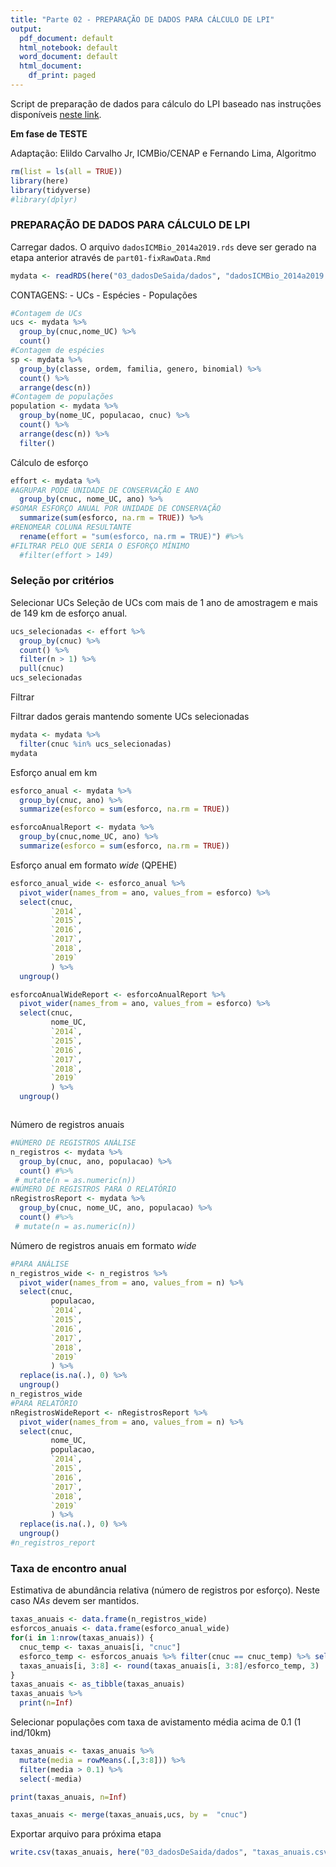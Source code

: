 ```yaml
---
title: "Parte 02 - PREPARAÇÃO DE DADOS PARA CÁLCULO DE LPI"
output:
  pdf_document: default
  html_notebook: default
  word_document: default
  html_document:
    df_print: paged
---
```


Script de preparação de dados para cálculo do LPI baseado nas instruções disponíveis [neste link](https://github.com/Zoological-Society-of-London/rlpi).

**Em fase de TESTE**

Adaptação: Elildo Carvalho Jr, ICMBio/CENAP e Fernando Lima, Algoritmo

```r
rm(list = ls(all = TRUE))
library(here)
library(tidyverse)
#library(dplyr)
```

### PREPARAÇÃO DE DADOS PARA CÁLCULO DE LPI

Carregar dados. O arquivo `dadosICMBio_2014a2019.rds` deve ser gerado na etapa anterior através de `part01-fixRawData.Rmd`

```r
mydata <- readRDS(here("03_dadosDeSaida/dados", "dadosICMBio_2014a2019.rds"))
```

CONTAGENS:
- UCs
- Espécies
- Populações
```r
#Contagem de UCs
ucs <- mydata %>%
  group_by(cnuc,nome_UC) %>%
  count()
#Contagem de espécies
sp <- mydata %>%
  group_by(classe, ordem, familia, genero, binomial) %>%
  count() %>%
  arrange(desc(n))
#Contagem de populações
population <- mydata %>%
  group_by(nome_UC, populacao, cnuc) %>%
  count() %>%
  arrange(desc(n)) %>%
  filter()
```

Cálculo de esforço

```r
effort <- mydata %>%
#AGRUPAR PODE UNIDADE DE CONSERVAÇÃO E ANO
  group_by(cnuc, nome_UC, ano) %>%
#SOMAR ESFORÇO ANUAL POR UNIDADE DE CONSERVAÇÃO
  summarize(sum(esforco, na.rm = TRUE)) %>%
#RENOMEAR COLUNA RESULTANTE
  rename(effort = "sum(esforco, na.rm = TRUE)") #%>%
#FILTRAR PELO QUE SERIA O ESFORÇO MÍNIMO
  #filter(effort > 149)
```

### Seleção por critérios

Selecionar UCs Seleção de UCs com mais de 1 ano de amostragem e mais de 149 km de esforço anual.

```r
ucs_selecionadas <- effort %>%
  group_by(cnuc) %>% 
  count() %>%
  filter(n > 1) %>%
  pull(cnuc)
ucs_selecionadas
```

Filtrar

Filtrar dados gerais mantendo somente UCs selecionadas

```r
mydata <- mydata %>%
  filter(cnuc %in% ucs_selecionadas)
mydata
```

Esforço anual em km

```r
esforco_anual <- mydata %>%
  group_by(cnuc, ano) %>%
  summarize(esforco = sum(esforco, na.rm = TRUE))

esforcoAnualReport <- mydata %>%
  group_by(cnuc,nome_UC, ano) %>%
  summarize(esforco = sum(esforco, na.rm = TRUE))
```

Esforço anual em formato *wide* (QPEHE)

```r
esforco_anual_wide <- esforco_anual %>%
  pivot_wider(names_from = ano, values_from = esforco) %>%
  select(cnuc,
         `2014`,
         `2015`,
         `2016`,
         `2017`,
         `2018`,
         `2019`
         ) %>%
  ungroup()

esforcoAnualWideReport <- esforcoAnualReport %>%
  pivot_wider(names_from = ano, values_from = esforco) %>%
  select(cnuc,
         nome_UC,
         `2014`,
         `2015`,
         `2016`,
         `2017`,
         `2018`,
         `2019`
         ) %>%
  ungroup()

```

```r

```


Número de registros anuais

```r
#NÚMERO DE REGISTROS ANÁLISE
n_registros <- mydata %>%
  group_by(cnuc, ano, populacao) %>%
  count() #%>%
 # mutate(n = as.numeric(n))
#NÚMERO DE REGISTROS PARA O RELATÓRIO
nRegistrosReport <- mydata %>%
  group_by(cnuc, nome_UC, ano, populacao) %>%
  count() #%>%
 # mutate(n = as.numeric(n))
```

Número de registros anuais em formato *wide*

```r
#PARA ANÁLISE
n_registros_wide <- n_registros %>%
  pivot_wider(names_from = ano, values_from = n) %>%
  select(cnuc,
         populacao,
         `2014`,
         `2015`,
         `2016`,
         `2017`,
         `2018`,
         `2019`
         ) %>%
  replace(is.na(.), 0) %>%
  ungroup()
n_registros_wide
#PARA RELATÓRIO
nRegistrosWideReport <- nRegistrosReport %>%
  pivot_wider(names_from = ano, values_from = n) %>%
  select(cnuc,
         nome_UC,
         populacao,
         `2014`,
         `2015`,
         `2016`,
         `2017`,
         `2018`,
         `2019`
         ) %>%
  replace(is.na(.), 0) %>%
  ungroup()
#n_registros_report

```

### Taxa de encontro anual

Estimativa de abundância relativa (número de registros por esforço). Neste caso *NAs* devem ser mantidos.

```r
taxas_anuais <- data.frame(n_registros_wide)
esforcos_anuais <- data.frame(esforco_anual_wide)
for(i in 1:nrow(taxas_anuais)) {
  cnuc_temp <- taxas_anuais[i, "cnuc"]
  esforco_temp <- esforcos_anuais %>% filter(cnuc == cnuc_temp) %>% select(-cnuc)
  taxas_anuais[i, 3:8] <- round(taxas_anuais[i, 3:8]/esforco_temp, 3)
}
taxas_anuais <- as_tibble(taxas_anuais)
taxas_anuais %>%
  print(n=Inf)
```

Selecionar populações com taxa de avistamento média acima de 0.1 (1 ind/10km)

```r
taxas_anuais <- taxas_anuais %>%
  mutate(media = rowMeans(.[,3:8])) %>%
  filter(media > 0.1) %>%
  select(-media)

print(taxas_anuais, n=Inf)
```

```r
taxas_anuais <- merge(taxas_anuais,ucs, by =  "cnuc")
```


Exportar arquivo para próxima etapa

```r
write.csv(taxas_anuais, here("03_dadosDeSaida/dados", "taxas_anuais.csv") )
```